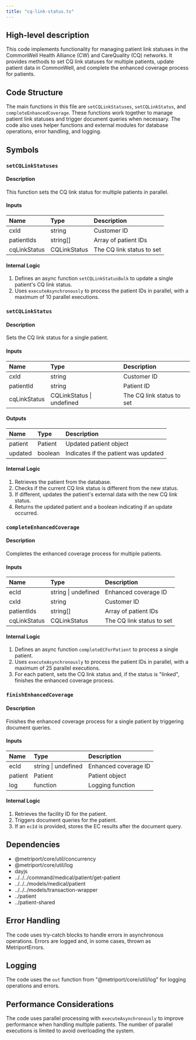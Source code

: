 ```yaml
---
title: "cq-link-status.ts"
---
```


## High-level description
This code implements functionality for managing patient link statuses in the CommonWell Health Alliance (CW) and CareQuality (CQ) networks. It provides methods to set CQ link statuses for multiple patients, update patient data in CommonWell, and complete the enhanced coverage process for patients.

## Code Structure
The main functions in this file are `setCQLinkStatuses`, `setCQLinkStatus`, and `completeEnhancedCoverage`. These functions work together to manage patient link statuses and trigger document queries when necessary. The code also uses helper functions and external modules for database operations, error handling, and logging.

## Symbols

### `setCQLinkStatuses`
#### Description
This function sets the CQ link status for multiple patients in parallel.

#### Inputs
| Name | Type | Description |
|:-----|:-----|:------------|
| cxId | string | Customer ID |
| patientIds | string[] | Array of patient IDs |
| cqLinkStatus | CQLinkStatus | The CQ link status to set |

#### Internal Logic
1. Defines an async function `setCQLinkStatusBulk` to update a single patient's CQ link status.
2. Uses `executeAsynchronously` to process the patient IDs in parallel, with a maximum of 10 parallel executions.

### `setCQLinkStatus`
#### Description
Sets the CQ link status for a single patient.

#### Inputs
| Name | Type | Description |
|:-----|:-----|:------------|
| cxId | string | Customer ID |
| patientId | string | Patient ID |
| cqLinkStatus | CQLinkStatus \| undefined | The CQ link status to set |

#### Outputs
| Name | Type | Description |
|:-----|:-----|:------------|
| patient | Patient | Updated patient object |
| updated | boolean | Indicates if the patient was updated |

#### Internal Logic
1. Retrieves the patient from the database.
2. Checks if the current CQ link status is different from the new status.
3. If different, updates the patient's external data with the new CQ link status.
4. Returns the updated patient and a boolean indicating if an update occurred.

### `completeEnhancedCoverage`
#### Description
Completes the enhanced coverage process for multiple patients.

#### Inputs
| Name | Type | Description |
|:-----|:-----|:------------|
| ecId | string \| undefined | Enhanced coverage ID |
| cxId | string | Customer ID |
| patientIds | string[] | Array of patient IDs |
| cqLinkStatus | CQLinkStatus | The CQ link status to set |

#### Internal Logic
1. Defines an async function `completeECForPatient` to process a single patient.
2. Uses `executeAsynchronously` to process the patient IDs in parallel, with a maximum of 25 parallel executions.
3. For each patient, sets the CQ link status and, if the status is "linked", finishes the enhanced coverage process.

### `finishEnhancedCoverage`
#### Description
Finishes the enhanced coverage process for a single patient by triggering document queries.

#### Inputs
| Name | Type | Description |
|:-----|:-----|:------------|
| ecId | string \| undefined | Enhanced coverage ID |
| patient | Patient | Patient object |
| log | function | Logging function |

#### Internal Logic
1. Retrieves the facility ID for the patient.
2. Triggers document queries for the patient.
3. If an `ecId` is provided, stores the EC results after the document query.

## Dependencies
- @metriport/core/util/concurrency
- @metriport/core/util/log
- dayjs
- ../../../command/medical/patient/get-patient
- ../../../models/medical/patient
- ../../../models/transaction-wrapper
- ../patient
- ../patient-shared

## Error Handling
The code uses try-catch blocks to handle errors in asynchronous operations. Errors are logged and, in some cases, thrown as MetriportErrors.

## Logging
The code uses the `out` function from "@metriport/core/util/log" for logging operations and errors.

## Performance Considerations
The code uses parallel processing with `executeAsynchronously` to improve performance when handling multiple patients. The number of parallel executions is limited to avoid overloading the system.